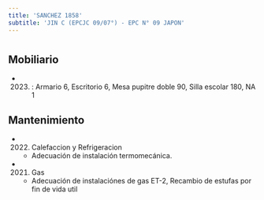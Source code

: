 ```yaml
---
title: 'SANCHEZ 1858'
subtitle: 'JIN C (EPCJC 09/07°) - EPC N° 09 JAPON'
---
```


#


## Mobiliario

*  (2023) : Armario 6, Escritorio 6, Mesa pupitre doble 90, Silla escolar 180, NA 1 





## Mantenimiento

*  (2022) Calefaccion y Refrigeracion 
    + Adecuación de instalación termomecánica.

*  (2021) Gas 
    + Adecuación de instalaciónes de gas ET-2, Recambio de estufas por fin de vida util




